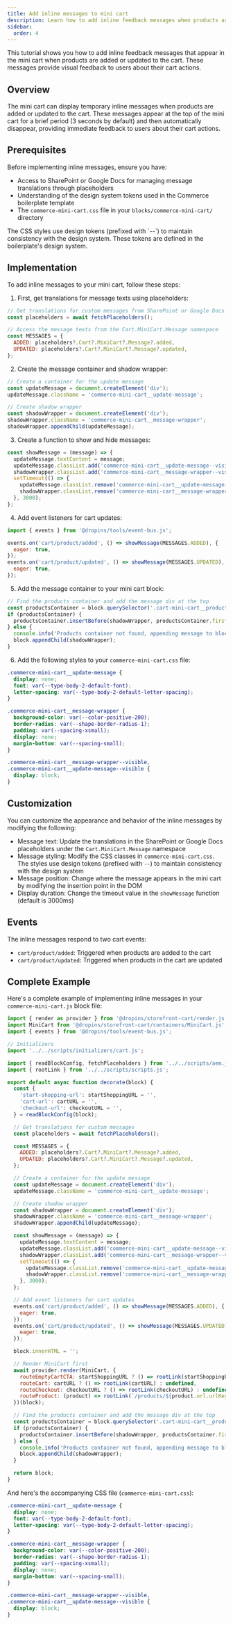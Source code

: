 ```yaml
---
title: Add inline messages to mini cart
description: Learn how to add inline feedback messages when products are added or updated in the mini cart.
sidebar:
  order: 4
---
```



This tutorial shows you how to add inline feedback messages that appear in the mini cart when products are added or updated to the cart. These messages provide visual feedback to users about their cart actions.

## Overview

The mini cart can display temporary inline messages when products are added or updated to the cart. These messages appear at the top of the mini cart for a brief period (3 seconds by default) and then automatically disappear, providing immediate feedback to users about their cart actions.

## Prerequisites

Before implementing inline messages, ensure you have:

- Access to SharePoint or Google Docs for managing message translations through placeholders
- Understanding of the design system tokens used in the Commerce boilerplate template
- The `commerce-mini-cart.css` file in your `blocks/commerce-mini-cart/` directory

<Aside type="note">
  The CSS styles use design tokens (prefixed with `--`) to maintain consistency with the design
  system. These tokens are defined in the boilerplate's design system.
</Aside>

## Implementation

To add inline messages to your mini cart, follow these steps:

1. First, get translations for message texts using placeholders:

```javascript
// Get translations for custom messages from SharePoint or Google Docs
const placeholders = await fetchPlaceholders();

// Access the message texts from the Cart.MiniCart.Message namespace
const MESSAGES = {
  ADDED: placeholders?.Cart?.MiniCart?.Message?.added,
  UPDATED: placeholders?.Cart?.MiniCart?.Message?.updated,
};
```

2. Create the message container and shadow wrapper:

```javascript
// Create a container for the update message
const updateMessage = document.createElement('div');
updateMessage.className = 'commerce-mini-cart__update-message';

// Create shadow wrapper
const shadowWrapper = document.createElement('div');
shadowWrapper.className = 'commerce-mini-cart__message-wrapper';
shadowWrapper.appendChild(updateMessage);
```

3. Create a function to show and hide messages:

```javascript
const showMessage = (message) => {
  updateMessage.textContent = message;
  updateMessage.classList.add('commerce-mini-cart__update-message--visible');
  shadowWrapper.classList.add('commerce-mini-cart__message-wrapper--visible');
  setTimeout(() => {
    updateMessage.classList.remove('commerce-mini-cart__update-message--visible');
    shadowWrapper.classList.remove('commerce-mini-cart__message-wrapper--visible');
  }, 3000);
};
```

4. Add event listeners for cart updates:

```javascript
import { events } from '@dropins/tools/event-bus.js';

events.on('cart/product/added', () => showMessage(MESSAGES.ADDED), {
  eager: true,
});
events.on('cart/product/updated', () => showMessage(MESSAGES.UPDATED), {
  eager: true,
});
```

5. Add the message container to your mini cart block:

```javascript
// Find the products container and add the message div at the top
const productsContainer = block.querySelector('.cart-mini-cart__products');
if (productsContainer) {
  productsContainer.insertBefore(shadowWrapper, productsContainer.firstChild);
} else {
  console.info('Products container not found, appending message to block');
  block.appendChild(shadowWrapper);
}
```

6. Add the following styles to your `commerce-mini-cart.css` file:

```css
.commerce-mini-cart__update-message {
  display: none;
  font: var(--type-body-2-default-font);
  letter-spacing: var(--type-body-2-default-letter-spacing);
}

.commerce-mini-cart__message-wrapper {
  background-color: var(--color-positive-200);
  border-radius: var(--shape-border-radius-1);
  padding: var(--spacing-xsmall);
  display: none;
  margin-bottom: var(--spacing-small);
}

.commerce-mini-cart__message-wrapper--visible,
.commerce-mini-cart__update-message--visible {
  display: block;
}
```

## Customization

You can customize the appearance and behavior of the inline messages by modifying the following:

- Message text: Update the translations in the SharePoint or Google Docs placeholders under the `Cart.MiniCart.Message` namespace
- Message styling: Modify the CSS classes in `commerce-mini-cart.css`. The styles use design tokens (prefixed with `--`) to maintain consistency with the design system
- Message position: Change where the message appears in the mini cart by modifying the insertion point in the DOM
- Display duration: Change the timeout value in the `showMessage` function (default is 3000ms)

## Events

The inline messages respond to two cart events:

- `cart/product/added`: Triggered when products are added to the cart
- `cart/product/updated`: Triggered when products in the cart are updated

## Complete Example

Here's a complete example of implementing inline messages in your `commerce-mini-cart.js` block file:

```javascript
import { render as provider } from '@dropins/storefront-cart/render.js';
import MiniCart from '@dropins/storefront-cart/containers/MiniCart.js';
import { events } from '@dropins/tools/event-bus.js';

// Initializers
import '../../scripts/initializers/cart.js';

import { readBlockConfig, fetchPlaceholders } from '../../scripts/aem.js';
import { rootLink } from '../../scripts/scripts.js';

export default async function decorate(block) {
  const {
    'start-shopping-url': startShoppingURL = '',
    'cart-url': cartURL = '',
    'checkout-url': checkoutURL = '',
  } = readBlockConfig(block);

  // Get translations for custom messages
  const placeholders = await fetchPlaceholders();

  const MESSAGES = {
    ADDED: placeholders?.Cart?.MiniCart?.Message?.added,
    UPDATED: placeholders?.Cart?.MiniCart?.Message?.updated,
  };

  // Create a container for the update message
  const updateMessage = document.createElement('div');
  updateMessage.className = 'commerce-mini-cart__update-message';

  // Create shadow wrapper
  const shadowWrapper = document.createElement('div');
  shadowWrapper.className = 'commerce-mini-cart__message-wrapper';
  shadowWrapper.appendChild(updateMessage);

  const showMessage = (message) => {
    updateMessage.textContent = message;
    updateMessage.classList.add('commerce-mini-cart__update-message--visible');
    shadowWrapper.classList.add('commerce-mini-cart__message-wrapper--visible');
    setTimeout(() => {
      updateMessage.classList.remove('commerce-mini-cart__update-message--visible');
      shadowWrapper.classList.remove('commerce-mini-cart__message-wrapper--visible');
    }, 3000);
  };

  // Add event listeners for cart updates
  events.on('cart/product/added', () => showMessage(MESSAGES.ADDED), {
    eager: true,
  });
  events.on('cart/product/updated', () => showMessage(MESSAGES.UPDATED), {
    eager: true,
  });

  block.innerHTML = '';

  // Render MiniCart first
  await provider.render(MiniCart, {
    routeEmptyCartCTA: startShoppingURL ? () => rootLink(startShoppingURL) : undefined,
    routeCart: cartURL ? () => rootLink(cartURL) : undefined,
    routeCheckout: checkoutURL ? () => rootLink(checkoutURL) : undefined,
    routeProduct: (product) => rootLink(`/products/${product.url.urlKey}/${product.topLevelSku}`),
  })(block);

  // Find the products container and add the message div at the top
  const productsContainer = block.querySelector('.cart-mini-cart__products');
  if (productsContainer) {
    productsContainer.insertBefore(shadowWrapper, productsContainer.firstChild);
  } else {
    console.info('Products container not found, appending message to block');
    block.appendChild(shadowWrapper);
  }

  return block;
}
```

And here's the accompanying CSS file (`commerce-mini-cart.css`):

```css
.commerce-mini-cart__update-message {
  display: none;
  font: var(--type-body-2-default-font);
  letter-spacing: var(--type-body-2-default-letter-spacing);
}

.commerce-mini-cart__message-wrapper {
  background-color: var(--color-positive-200);
  border-radius: var(--shape-border-radius-1);
  padding: var(--spacing-xsmall);
  display: none;
  margin-bottom: var(--spacing-small);
}

.commerce-mini-cart__message-wrapper--visible,
.commerce-mini-cart__update-message--visible {
  display: block;
}
```

